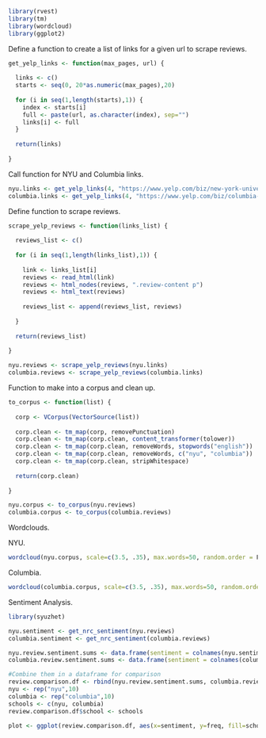
```r
library(rvest)
library(tm)
library(wordcloud)
library(ggplot2)
```

Define a function to create a list of links for a given url to scrape reviews.

```r
get_yelp_links <- function(max_pages, url) {
  
  links <- c()
  starts <- seq(0, 20*as.numeric(max_pages),20)
  
  for (i in seq(1,length(starts),1)) {
    index <- starts[i]
    full <- paste(url, as.character(index), sep="")
    links[i] <- full
  }
  
  return(links)
  
}
```

Call function for NYU and Columbia links.

```r
nyu.links <- get_yelp_links(4, "https://www.yelp.com/biz/new-york-university-new-york-18?start=")
columbia.links <- get_yelp_links(4, "https://www.yelp.com/biz/columbia-university-new-york-43?start=")
```

Define function to scrape reviews.

```r
scrape_yelp_reviews <- function(links_list) {
  
  reviews_list <- c()
  
  for (i in seq(1,length(links_list),1)) {
    
    link <- links_list[i]
    reviews <- read_html(link)
    reviews <- html_nodes(reviews, ".review-content p")
    reviews <- html_text(reviews)
    
    reviews_list <- append(reviews_list, reviews)
    
  }
  
  return(reviews_list)
  
}
```

```r
nyu.reviews <- scrape_yelp_reviews(nyu.links)
columbia.reviews <- scrape_yelp_reviews(columbia.links)
```

Function to make into a corpus and clean up.

```r
to_corpus <- function(list) {
  
  corp <- VCorpus(VectorSource(list))
  
  corp.clean <- tm_map(corp, removePunctuation)
  corp.clean <- tm_map(corp.clean, content_transformer(tolower))
  corp.clean <- tm_map(corp.clean, removeWords, stopwords("english"))
  corp.clean <- tm_map(corp.clean, removeWords, c("nyu", "columbia"))
  corp.clean <- tm_map(corp.clean, stripWhitespace)
  
  return(corp.clean)
  
}
```

```r
nyu.corpus <- to_corpus(nyu.reviews)
columbia.corpus <- to_corpus(columbia.reviews)
```

Wordclouds.

NYU.

```r
wordcloud(nyu.corpus, scale=c(3.5, .35), max.words=50, random.order = F, colors = brewer.pal(10, "Purples"))
```

Columbia.

```r
wordcloud(columbia.corpus, scale=c(3.5, .35), max.words=50, random.order = F, colors = brewer.pal(6, "Blues"))
```

Sentiment Analysis.

```r
library(syuzhet)
```

```r
nyu.sentiment <- get_nrc_sentiment(nyu.reviews)
columbia.sentiment <- get_nrc_sentiment(columbia.reviews)
```

```r
nyu.review.sentiment.sums <- data.frame(sentiment = colnames(nyu.sentiment), freq = colSums(nyu.sentiment))
columbia.review.sentiment.sums <- data.frame(sentiment = colnames(columbia.sentiment), freq = colSums(columbia.sentiment))

#Combine them in a dataframe for comparison
review.comparison.df <- rbind(nyu.review.sentiment.sums, columbia.review.sentiment.sums)
nyu <- rep("nyu",10)
columbia <- rep("columbia",10)
schools <- c(nyu, columbia)
review.comparison.df$school <- schools
```

```r
plot <- ggplot(review.comparison.df, aes(x=sentiment, y=freq, fill=school)) + geom_bar(stat="identity", position=position_dodge()) + scale_fill_manual(values = c("#4F628E", "#9775AA")) + ggtitle("Review Sentiment Totals") + labs(x="Sentiment",y="Count") 
```






















